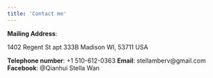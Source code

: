 ```yaml
---
title: 'Contact me'
---
```


__Mailing Address__:

1402 Regent St apt 333B
Madison
WI, 53711
USA

__Telephone number__: +1 510-612-0363
__Email__: stellamberv@gmail.com
__Facebook__: @Qianhui Stella Wan

